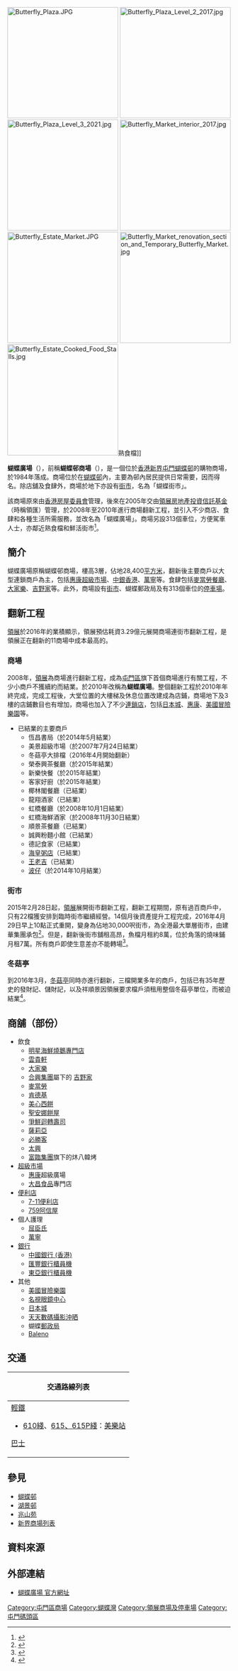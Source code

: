{{Infobox_housinghk | name = Butterfly Plaza<br/>蝴蝶廣場
| logo=
| photo= Butterfly Plaza Void 202102.jpg
| phototitle= 蝴蝶廣場中庭
| address= [[新界|新界]][[屯門|屯門]][[蝴蝶邨|蝴蝶邨]]
| developer= [[領展房地產投資信託基金|領展房地產投資信託基金]]
| manager= 
| use = 商場
| blocknumber = 1
| floor_area = 28,400平方米
| floornumber = G-2
| yearofcompletion = 1984年
| former = 填海地
| facilities = 店舖、食肆、街市、停車場
| website = [http://www.linkreit.com/TC/properties/Pages/Property-Locator-Details.aspx?pid=156 官方網址]
}}
[[File:Butterfly_Plaza.JPG|250px]]
[[File:Butterfly_Plaza_Level_2_2017.jpg|250px]]
[[File:Butterfly_Plaza_Level_3_2021.jpg|250px]]
[[File:Butterfly_Market_interior_2017.jpg|250px]]
[[File:Butterfly_Estate_Market.JPG|250px]]
[[File:Butterfly_Market_renovation_section_and_Temporary_Butterfly_Market.jpg|250px]]
[[File:Butterfly_Estate_Cooked_Food_Stalls.jpg|250px]]熟食檔]]

'''蝴蝶廣場'''（{{lang-en|Butterfly Plaza}}），前稱'''蝴蝶邨商場'''（{{lang-en|Butterfly Shopping Centre}}），是一個位於[[香港|香港]][[新界|新界]][[屯門|屯門]][[蝴蝶邨|蝴蝶邨]]的購物商場，於1984年落成。商場位於在[[蝴蝶邨|蝴蝶邨]]內，主要為邨內居民提供日常需要，因而得名。除店舖及食肆外，商場於地下亦設有[[街市|街市]]，名為「蝴蝶街市」。

該商場原來由[[香港房屋委員會|香港房屋委員會]]管理，後來在2005年交由[[領展房地產投資信託基金|領展房地產投資信託基金]]（時稱領匯）管理，於2008年至2010年進行商場翻新工程，並引入不少商店、食肆和各種生活所需服務，並改名為「蝴蝶廣場」。商場另設313個車位，方便駕車人士，亦鄰近熟食檔和鮮活街市<ref>{{cite web|title=蝴蝶廣場|url=https://www.linkhk.com/tc/shopCentre/bexxc2|accessdate=2020-02-21|archive-date=2020-02-21|archive-url=https://web.archive.org/web/20200221143016/https://www.linkhk.com/tc/shopCentre/bexxc2|dead-url=no}}</ref>。

== 簡介 ==
蝴蝶廣場原稱蝴蝶邨商場，樓高3層，佔地28,400[[平方米|平方米]]，翻新後主要商戶以大型連鎖商戶為主，包括[[惠康超級市場|惠康超級市場]]、[[中銀香港|中銀香港]]、[[萬寧_(零售商)|萬寧]]等。食肆包括[[麥當勞餐廳|麥當勞餐廳]]、[[大家樂|大家樂]]、[[吉野家|吉野家]]等。此外，商場設有[[街市|街市]]、蝴蝶郵政局及有313個車位的[[停車場|停車場]]。

== 翻新工程 ==
[[領展|領展]]於2016年的業積顯示，領展預估耗資3.29億元展開商場連街市翻新工程，是領展正在翻新的11商場中成本最高的。

===商場===
2008年，[[領展|領展]]為商場進行翻新工程，成為[[屯門區|屯門區]]旗下首個商場進行有關工程，不少小商戶不獲續約而結業。於2010年改稱為'''蝴蝶廣場'''。整個翻新工程於2010年年終完成，完成工程後，大堂位置的大樓梯及休息位置改建成為店鋪，商場地下及3樓的店鋪數目也有增加，商場也加入了不少[[連鎖店|連鎖店]]，包括[[日本城|日本城]]、[[惠康|惠康]]、[[美國冒險樂園|美國冒險樂園]]等。

*已結業的主要商戶
**恆昌書局（於2014年5月結業）
**美景超級市場（於2007年7月24日結業）
**冬菇亭大排檔（2016年4月開始翻新）
**榮泰興茶餐廳（於2015年結業）
**新樂快餐（於2015年結業）
**客家好廚（於2015年結業）
**椰林閣餐廳（已結業）
**龍翔酒家（已結業）
**虹橋餐廳（於2008年10月1日結業）
**虹橋海鮮酒家（於2008年11月30日結業）
**順景茶餐廳（已結業）
**誠興粉麵小館（已結業）
**德記食家（已結業）
**[[海皇粥店|海皇粥店]]（已結業）
**[[王老吉|王老吉]]（已結業）
**[[波仔|波仔]]（於2014年10月結業）

===街市===
2015年2月28日起，[[領展|領展]]展開街市翻新工程，翻新工程期間，原有過百商戶中，只有22檔獲安排到臨時街市繼續經營。14個月後資產提升工程完成，2016年4月29日早上10點正式重開，變身為佔地30,000呎街市，為全港最大單層街市，由建華集團承包<ref>{{Cite web |url=http://hk.apple.nextmedia.com/realtime/finance/20160608/55200770 |title=【領展業績】蝴蝶廣場用3億超豪翻新 《蘋果日報》 2016-06-08 |access-date=2016-06-08 |archive-date=2016-10-14 |archive-url=https://web.archive.org/web/20161014232538/http://hk.apple.nextmedia.com/realtime/finance/20160608/55200770 |dead-url=no }}</ref>。但是，翻新後街市舖租高昂，魚檔月租約8萬，位於角落的燒味鋪月租7萬。所有商戶即使生意差亦不能轉場<ref>{{cite news|title=【領展業績】屯門蝴蝶街市兩成吉舖 淡季冇得減租|url=http://hk.apple.nextmedia.com/realtime/finance/20160608/55202030|accessdate=2017-02-19|publisher=蘋果日報|date=2016-06-08|archive-date=2017-02-20|archive-url=https://web.archive.org/web/20170220011238/http://hk.apple.nextmedia.com/realtime/finance/20160608/55202030|dead-url=no}}</ref>。

===冬菇亭===
到2016年3月，[[冬菇亭|冬菇亭]]同時亦進行翻新，三檔開業多年的商戶，包括已有35年歷史的發財記、儲財記，以及祥順景因領展要求檔戶須租用整個冬菇亭單位，而被迫結業<ref>{{Cite web |url=http://www.inmediahk.net/node/1041386 |title=領展霸權 35年歷史蝴蝶邨冬菇亭結業 香港獨立媒體 2016-03-21 |access-date=2016-06-08 |archive-date=2019-04-03 |archive-url=https://web.archive.org/web/20190403172440/http://www.inmediahk.net/node/1041386 |dead-url=no }}</ref>。

== 商舖（部份）==
* 飲食
** [[明星海鮮酒家（集團）|明星海鮮燒鵝專門店]]
** [[雲貴軒|雲貴軒]]
** [[大家樂|大家樂]]
**[[合興集團|合興集團]]屬下的 [[吉野家|吉野家]]
** [[麥當勞|麥當勞]]
** [[肯德基|肯德基]]
** [[美心西餅|美心西餅]]
** [[聖安娜餅屋|聖安娜餅屋]]
** [[爭鮮迴轉壽司|爭鮮迴轉壽司]]
** [[薩莉亞|薩莉亞]]
** [[必勝客|必勝客]]
** [[太興燒味|太興]]
** [[富臨集團|富臨集團]]旗下的炑八韓烤
* [[超級市場|超級市場]]
** [[惠康|惠康]]超級廣場
**[[大昌食品|大昌食品]]專門店
* [[便利店|便利店]]
** [[7-11便利店|7-11便利店]]
** [[759阿信屋|759阿信屋]]
* 個人護理
** [[屈臣氏|屈臣氏]]
** [[萬寧_(零售商)|萬寧]]
* [[銀行|銀行]]
** [[中國銀行_(香港)|中國銀行 (香港)]]
** [[匯豐銀行|匯豐銀行]][[櫃員機|櫃員機]]
** [[東亞銀行|東亞銀行]][[櫃員機|櫃員機]]
* 其他
** [[美國冒險樂園|美國冒險樂園]]
** [[名視眼鏡中心|名視眼鏡中心]]
** [[日本城|日本城]]
** [[天天數碼攝影沖晒|天天數碼攝影沖晒]]
** 蝴蝶[[郵政局|郵政局]]
** [[Baleno|Baleno]]

{{wide image|Butterfly Plaza Panorama.jpg|1200px|蝴蝶廣場全景}}

== 交通 ==
{| class="mw-collapsible mw-collapsed wikitable" style="background:white; margin: 0 auto; width: auto;" 
! 交通路線列表
|-
|
;[[香港輕鐵|輕鐵]]
*{{港鐵路線標誌|LRT}}[[香港輕鐵610綫|610綫]]、[[香港輕鐵615綫|615、615P綫]]：[[美樂站|美樂站]]

;[[香港巴士|巴士]]
{{九龍新界巴士簡單列表|59A|59M|59X|259B|259D|259X|B3|N260}}
{{過海隧道巴士簡單列表|962|962C|962P|962X|X962}}
{{大嶼山巴士簡單列表|A33|A34|E33|E33P|NA33}}
{{港鐵巴士簡單列表|506|K52}}
{{新界專線小巴簡單列表|44|44B|44B1|47S|48S}}
|}

==  參見 ==
* [[蝴蝶邨|蝴蝶邨]]
* [[湖景邨|湖景邨]]
* [[兆山苑|兆山苑]]
* [[新界商場列表|新界商場列表]]

==資料來源==
{{reflist}}

== 外部連結 ==
*[https://www.linkhk.com/tc/shopCentre/bexxc2 蝴蝶廣場 官方網址] {{Wayback|url=https://www.linkhk.com/tc/shopCentre/bexxc2 |date=20200221143016 }}

{{領展商場}}
[[Category:屯門區商場|Category:屯門區商場]]
[[Category:蝴蝶灣|Category:蝴蝶灣]]
[[Category:領展商場及停車場|Category:領展商場及停車場]]
[[Category:屯門碼頭區|Category:屯門碼頭區]]